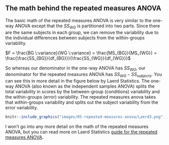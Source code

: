 ## The math behind the repeated measures ANOVA

The basic math of the repeated measures ANOVA is very similar to the one-way ANOVA except that the $SS_{WG}$ is partitioned into two parts. Since there are the same subjects in each group, we can remove the variability due to the individual differences between subjects from the within-groups variability.

$F = \frac{BG \:variance}{WG \:variance} = \frac{MS_{BG}}{MS_{WG}} = \frac{\frac{SS_{BG}}{df_{BG}}}{\frac{SS_{WG}}{df_{WG}}}$

So whereas our denominator in the one-way ANOVA has $SS_{WG}$, our denominator for the repeated measures ANOVA has $SS_{WG}-SS_{subjects}$. You can see this in more detail in the figure below by Laerd Statistics. The one-way ANOVA (also known as the independent samples ANOVA) splits the total variability in scores by the between-group (conditions) variability and the within-groups (error) variability. The repeated measures anova takes that within-groups variability and splits out the subject variability from the error variability.

```r
knitr::include_graphics("images/05-repeated-measures-anova/Laerd3.png")
```

I won't go into any more detail on the math of the repeated measures ANOVA, but you can read more on Laerd Statistics [guide for the repeated measures ANOVA](https://statistics.laerd.com/statistical-guides/repeated-measures-anova-statistical-guide-2.php).